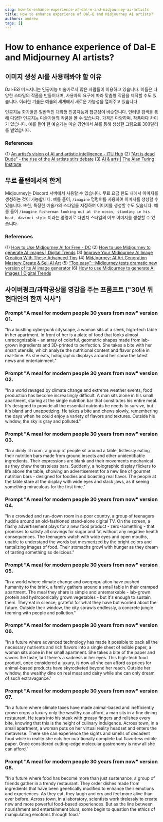 ```yaml
---
slug: how-to-enhance-experience-of-dal-e-and-midjourney-ai-artists
title: How to enhance experience of Dal-E and Midjourney AI artists?
authors: andrew
tags: []
---
```


# How to enhance experience of Dal-E and Midjourney AI artists?

## 이미지 생성 AI를 사용해봐야 할 이유

Dal-E와 미드저니는 인공지능 미술가로서 많은 사람들이 이용하고 있습니다. 이들은 다양한 스타일의 작품을 만들어내며, 사용자의 요구에 따라 맞춤형 작품을 제작할 수도 있습니다. 이러한 기술은 예술의 세계에서 새로운 가능성을 열어주고 있습니다.

인공지능 화가들은 일반적인 대화형 인공지능과 접근성이 비슷합니다. 인터넷 검색을 통해 다양한 인공지능 미술가들의 작품을 볼 수 있습니다. 가격은 다양하며, 작품마다 차이가 있습니다. 예를 들어 한 예술가는 미술 경연에서 AI를 통해 생성한 그림으로 300달러를 벌었습니다.

### References

(1) [An artist’s vision of AI and artistic intelligence - ITU Hub](https://www.itu.int/hub/2022/07/ai-art-artistic-intelligence/)
(2) ["Art is dead Dude" - the rise of the AI artists stirs debate](https://www.bbc.com/news/technology-62788725)
(3) [AI & arts | The Alan Turing Institute](https://www.turing.ac.uk/research/interest-groups/ai-arts)

## 무료 플랜에서의 한계

Midjourney는 Discord 서버에서 사용할 수 있습니다. 무료 요금 한도 내에서 이미지를 생성하는 것이 가능합니다. 예를 들어, `/imagine` 명령어를 사용하여 이미지를 생성할 수 있습니다. 또한, 특정한 예술가의 스타일을 지정하여 이미지를 생성할 수도 있습니다. 예를 들어 `/imagine fisherman looking out at the ocean, standing in his boat, davinci style` 이라는 명령어로 다빈치 스타일의 어부 이미지를 생성할 수 있습니다.

### References

(1) [How to Use Midjourney AI for Free - DC](https://decentralizedcreator.com/use-midjourney-ai-for-free/)
(2) [How to use Midjourney to generate AI images | Digital Trends](https://www.digitaltrends.com/computing/how-to-use-midjourney-to-generate-ai-images/)
(3) [Improve Your Midjourney AI Image Creation With These Advanced Tips](https://www.forbes.com/sites/tjmccue/2023/01/24/improve-your-midjourney-ai-image-creation-with-these-advanced-tips/)
(4) [MidJourney: AI Art Generation Mastery Create & Sell AI Art](https://www.udemy.com/course/midjourney-ai-art-generation-mastery-create-sell-ai-art/)
(5) [“Too easy”—Midjourney tests dramatic new version of its AI image generator](https://arstechnica.com/information-technology/2022/11/midjourney-turns-heads-with-quality-leap-in-new-ai-image-generator-version/)
(6) [How to use Midjourney to generate AI images | Digital Trends](https://www.digitaltrends.com/computing/how-to-use-midjourney-to-generate-ai-images/)

## 사이버펑크/과학공상물 영감을 주는 프롬프트 ("30년 뒤 현대인의 한끼 식사")

### Prompt "A meal for modern people 30 years from now" version 01.

"In a bustling cyberpunk cityscape, a woman sits at a sleek, high-tech table in her apartment. In front of her is a plate of food that looks almost unrecognizable - an array of colorful, geometric shapes made from lab-grown ingredients and 3D-printed to perfection. She takes a bite with her smart utensils, which analyze the nutritional content and flavor profile in real-time. As she eats, holographic displays around her show the latest news and entertainment."

### Prompt "A meal for modern people 30 years from now" version 02.

"In a world ravaged by climate change and extreme weather events, food production has become increasingly difficult. A man sits alone in his small apartment, staring at the single nutrition bar that constitutes his entire meal. It's designed to provide all the essential nutrients he needs to survive, but it's bland and unappetizing. He takes a bite and chews slowly, remembering the days when he could enjoy a variety of flavors and textures. Outside his window, the sky is gray and polluted."

### Prompt "A meal for modern people 30 years from now" version 03.

"In a dimly lit room, a group of people sit around a table, listlessly eating their nutrition bars made from ground insects and other unidentifiable ingredients. Their expressions are blank and their movements mechanical as they chew the tasteless bars. Suddenly, a holographic display flickers to life above the table, showing an advertisement for a new line of gourmet nutrition bars - designed for foodies and boasting real flavor. The people at the table stare at the display with wide eyes and slack jaws, as if seeing something miraculous for the first time."

### Prompt "A meal for modern people 30 years from now" version 04.

"In a crowded and run-down room in a poor country, a group of teenagers huddle around an old-fashioned stand-alone digital TV. On the screen, a flashy advertisement plays for a new food product - zero-something - that promises to satisfy all cravings for sugar and fat without any negative health consequences. The teenagers watch with wide eyes and open mouths, unable to understand the words but mesmerized by the bright colors and tantalizing images of food. Their stomachs growl with hunger as they dream of tasting something so delicious."

### Prompt "A meal for modern people 30 years from now" version 05.

"In a world where climate change and overpopulation have pushed humanity to the brink, a family gathers around a small table in their cramped apartment. The meal they share is simple and unremarkable - lab-grown protein and hydroponically grown vegetables - but it's enough to sustain them. They eat in silence, grateful for what they have but worried about the future. Outside their window, the city sprawls endlessly, a concrete jungle teeming with people and pollution."

### Prompt "A meal for modern people 30 years from now" version 06.

"In a future where advanced technology has made it possible to pack all the necessary nutrients and rich flavors into a single sheet of edible paper, a woman sits alone in her small apartment. She takes a bite of the paper and savors the taste, but there's a sadness in her eyes. This high-tech food product, once considered a luxury, is now all she can afford as prices for animal-based products have skyrocketed beyond her reach. Outside her window, the wealthy dine on real meat and dairy while she can only dream of such extravagance."

### Prompt "A meal for modern people 30 years from now" version 07.

"In a future where climate taxes have made animal-based and inefficiently grown crops a luxury only the wealthy can afford, a man sits in a fine dining restaurant. He tears into his steak with greasy fingers and relishes every bite, knowing that this is the height of culinary indulgence. Across town, in a small apartment, a woman puts on her virtual reality headset and enters the metaverse. There she can experience the sights and smells of decadent food while in reality she eats her nutritionally complete but flavorless edible paper. Once considered cutting-edge molecular gastronomy is now all she can afford."

### Prompt "A meal for modern people 30 years from now" version 08.

"In a future where food has become more than just sustenance, a group of friends gather in a trendy restaurant. They order dishes made from ingredients that have been genetically modified to enhance their emotions and experiences. As they eat, they laugh and cry and feel more alive than ever before. Across town, in a laboratory, scientists work tirelessly to create new and more powerful food-based experiences. But as the line between nourishment and entertainment blurs, some begin to question the ethics of manipulating emotions through food."
